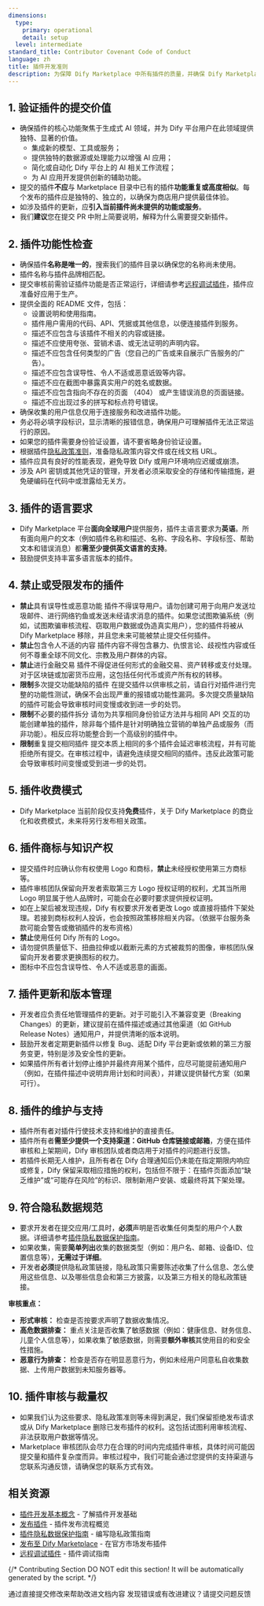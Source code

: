 ```yaml
---
dimensions:
  type:
    primary: operational
    detail: setup
  level: intermediate
standard_title: Contributor Covenant Code of Conduct
language: zh
title: 插件开发准则
description: 为保障 Dify Marketplace 中所有插件的质量，并确保 Dify Marketplace 用户获得一致且高质量的体验。在申请提交插件审核时，必须遵循此《插件开发准则》的所有要求。提交插件即表示**您已阅读、理解并同意遵守以下所有条款**，这将有助于您的插件快速顺利地通过审核。
---
```


## 1. 验证插件的提交价值

* 确保插件的核心功能聚焦于生成式 AI 领域，并为 Dify 平台用户在此领域提供独特、显著的价值。
  - 集成新的模型、工具或服务；
  - 提供独特的数据源或处理能力以增强 AI 应用；
  - 简化或自动化 Dify 平台上的 AI 相关工作流程；
  - 为 AI 应用开发提供创新的辅助功能。
* 提交的插件**不应**与 Marketplace 目录中已有的插件**功能重复或高度相似**。每个发布的插件应是独特的、独立的，以确保为商店用户提供最佳体验。
* 如涉及插件的更新，应**引入当前插件尚未提供的功能或服务**。
* 我们**建议**您在提交 PR 中附上简要说明，解释为什么需要提交新插件。

## 2. 插件功能性检查
- 确保插件**名称是唯一的**，搜索我们的插件目录以确保您的名称尚未使用。
- 插件名称与插件品牌相匹配。
- 提交审核前需验证插件功能是否正常运行，详细请参考[远程调试插件](/plugin-dev-zh/0411-remote-debug-a-plugin)，插件应准备好应用于生产。
- 提供全面的 README 文件，包括：
  - 设置说明和使用指南。
  - 插件用户需用的代码、API、凭据或其他信息，以便连接插件到服务。
  - 描述不应包含与该插件不相关的内容或链接。
  - 描述不应使用夸张、营销术语、或无法证明的声明内容。
  - 描述不应包含任何类型的广告（您自己的广告或来自展示广告服务的广告）。
  - 描述不应包含误导性、令人不适或恶意诋毁等内容。
  - 描述不应在截图中暴露真实用户的姓名或数据。
  - 描述不应包含指向不存在的页面 （404） 或产生错误消息的页面链接。
  - 描述不应出现过多的拼写和标点符号错误。
- 确保收集的用户信息仅用于连接服务和改进插件功能。
- 务必将必填字段标识，显示清晰的报错信息，确保用户可理解插件无法正常运行的原因。
- 如果您的插件需要身份验证设置，请不要省略身份验证设置。
- 根据插件[隐私政策准则](/plugin-dev-zh/0312-privacy-protection-guidelines)，准备隐私政策内容文件或在线文档 URL。
- 插件应具有良好的性能表现，避免导致 Dify 或用户环境响应迟缓或崩溃。
- 涉及 API 密钥或其他凭证的管理，开发者必须采取安全的存储和传输措施，避免硬编码在代码中或泄露给无关方。

## 3. 插件的语言要求
- Dify Marketplace 平台**面向全球用户**提供服务，插件主语言要求为**英语**。所有面向用户的文本（例如插件名称和描述、名称、字段名称、字段标签、帮助文本和错误消息）都**需至少提供英文语言的支持**。
- 鼓励提供支持丰富多语言版本的插件。

## 4. 禁止或受限发布的插件
- **禁止**具有误导性或恶意功能
  插件不得误导用户。请勿创建可用于向用户发送垃圾邮件、进行网络钓鱼或发送未经请求消息的插件。如果您试图欺骗系统（例如，试图欺骗审核流程、窃取用户数据或伪造真实用户），您的插件将被从 Dify Marketplace 移除，并且您未来可能被禁止提交任何插件。
- **禁止**包含令人不适的内容
  插件内容不得包含暴力、仇恨言论、歧视性内容或任何不尊重全球不同文化、宗教及用户群体的内容。
- **禁止**进行金融交易
  插件不得促进任何形式的金融交易、资产转移或支付处理。对于区块链或加密货币应用，这包括任何代币或资产所有权的转移。
- **限制**多次提交功能缺陷的插件
  在提交插件以供审核之前，请自行对插件进行完整的功能性测试，确保不会出现严重的报错或功能性漏洞。多次提交质量缺陷的插件可能会导致审核时间变慢或收到进一步的处罚。
- **限制**不必要的插件拆分
  请勿为共享相同身份验证方法并与相同 API 交互的功能创建单独的插件，除非每个插件是针对明确独立营销的单独产品或服务（而非功能）。相反应将功能整合到一个高级别的插件中。
- **限制**重复提交相同插件
  提交本质上相同的多个插件会延迟审核流程，并有可能拒绝所有提交。在审核过程中，请避免连续提交相同的插件。违反此政策可能会导致审核时间变慢或受到进一步的处罚。

## 5. 插件收费模式
- Dify Marketplace 当前阶段仅支持**免费**插件，关于 Dify Marketplace 的商业化和收费模式，未来将另行发布相关政策。

## 6. 插件商标与知识产权
- 提交插件时应确认你有权使用 Logo 和商标，**禁止**未经授权使用第三方商标等。
- 插件审核团队保留向开发者索取第三方 Logo 授权证明的权利，尤其当所用 Logo 明显属于他人品牌时，可能会在必要时要求提供授权证明。
- 如在上架后被发现违规，Dify 有权要求开发者更改 Logo 或直接将插件下架处理。若接到商标权利人投诉，也会按照政策移除相关内容。（依据平台服务条款可能会警告或撤销插件的发布资格）
- **禁止**使用任何 Dify 所有的 Logo。
- 请勿提供质量低下、扭曲拉伸或以截断元素的方式被裁剪的图像，审核团队保留向开发者要求更换图标的权力。
- 图标中不应包含误导性、令人不适或恶意的画面。

## 7. 插件更新和版本管理
- 开发者应负责任地管理插件的更新。对于可能引入不兼容变更（Breaking Changes）的更新，建议提前在插件描述或通过其他渠道（如 GitHub Release Notes）通知用户，并提供清晰的版本说明。
- 鼓励开发者定期更新插件以修复 Bug、适配 Dify 平台更新或依赖的第三方服务变更，特别是涉及安全性的更新。
- 如果插件所有者计划停止维护并最终弃用某个插件，应尽可能提前通知用户（例如，在插件描述中说明弃用计划和时间表），并建议提供替代方案（如果可行）。

## 8. 插件的维护与支持
- 插件所有者对插件行使技术支持和维护的直接责任。
- 插件所有者**需至少提供一个支持渠道：GitHub 仓库链接或邮箱**，方便在插件审核和上架期间，Dify 审核团队或者商店用于对插件的问题进行反馈。
- 若插件长期无人维护，且所有者在 Dify 合理通知后仍未能在指定期限内响应或修复，Dify 保留采取相应措施的权利，包括但不限于：在插件页面添加“缺乏维护”或“可能存在风险”的标识、限制新用户安装、或最终将其下架处理。

## 9. 符合隐私数据规范

* 要求开发者在提交应用/工具时，**必须**声明是否收集任何类型的用户个人数据。详细请参考[插件隐私数据保护指南](/plugin-dev-zh/0312-privacy-protection-guidelines)。
* 如果收集，需要**简单列出**收集的数据类型（例如：用户名、邮箱、设备ID、位置信息等），**无需过于详细**。
* 开发者**必须**提供隐私政策链接，隐私政策只需要陈述收集了什么信息、怎么使用这些信息、以及哪些信息会和第三方披露，以及第三方相关的隐私政策链接。

**审核重点：**

* **形式审核：** 检查是否按要求声明了数据收集情况。
* **高危数据排查：** 重点关注是否收集了敏感数据（例如：健康信息、财务信息、儿童个人信息等），如果收集了敏感数据，则需要**额外审核**其使用目的和安全性措施。
* **恶意行为排查：** 检查是否存在明显恶意行为，例如未经用户同意私自收集数据、上传用户数据到未知服务器等。

## 10. 插件审核与裁量权
- 如果我们认为这些要求、隐私政策准则等未得到满足，我们保留拒绝发布请求或从 Dify Marketplace 删除已发布插件的权利。这包括试图利用审核流程、非法获取用户数据等情况。
- Marketplace 审核团队会尽力在合理的时间内完成插件审核，具体时间可能因提交量和插件复杂度而异。审核过程中，我们可能会通过您提供的支持渠道与您联系沟通反馈，请确保您的联系方式有效。

## 相关资源

- [插件开发基本概念](/plugin-dev-zh/0111-getting-started-dify-plugin) - 了解插件开发基础
- [发布插件](/plugin-dev-zh/0321-release-overview) - 插件发布流程概览
- [插件隐私数据保护指南](/plugin-dev-zh/0312-privacy-protection-guidelines) - 编写隐私政策指南
- [发布至 Dify Marketplace](/plugin-dev-zh/0322-release-to-dify-marketplace) - 在官方市场发布插件
- [远程调试插件](/plugin-dev-zh/0411-remote-debug-a-plugin) - 插件调试指南

{/*
Contributing Section
DO NOT edit this section!
It will be automatically generated by the script.
*/}

<CardGroup cols="2">
    <Card
        title="编辑此页面"
        icon="pen-to-square"
        href="https://github.com/langgenius/dify-docs-mintlify/edit/main/plugin-dev-zh/0312-contributor-covenant-code-of-conduct.mdx"
    >
        通过直接提交修改来帮助改进文档内容
    </Card>
    <Card
        title="提交问题"
        icon="github"
        href="https://github.com/langgenius/dify-docs-mintlify/issues/new?title=文档问题%3A%20contributor-covenant-code-of-cond&body=%23%23%20问题描述%0A%3C%21--%20请简要描述您发现的问题%20--%3E%0A%0A%23%23%20页面链接%0Ahttps%3A%2F%2Fgithub.com%2Flanggenius%2Fdify-docs-mintlify%2Fblob%2Fmain%2Fplugin-dev-zh%2F0312-contributor-covenant-code-of-conduct.mdx%0A%0A%23%23%20建议修改%0A%3C%21--%20如果有具体的修改建议，请在此说明%20--%3E%0A%0A%3C%21--%20感谢您对文档质量的关注！%20--%3E"
    >
        发现错误或有改进建议？请提交问题反馈
    </Card>
</CardGroup>
